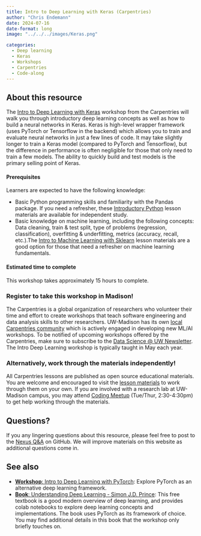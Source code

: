 ```yaml
---
title: Intro to Deep Learning with Keras (Carpentries)
author: "Chris Endemann"
date: 2024-07-16
date-format: long
image: "../../../images/Keras.png"

categories:
  - Deep learning
  - Keras
  - Workshops
  - Carpentries
  - Code-along
---
```


## About this resource
The [Intro to Deep Learning with Keras](https://carpentries-incubator.github.io/deep-learning-intro/) workshop from the Carpentries will walk you through introductory deep learning concepts as well as how to build a neural networks in Keras. Keras is high-level wrapper framework (uses PyTorch or Tensorflow in the backend) which allows you to train and evaluate neural networks in just a few lines of code. It may take slightly longer to train a Keras model (compared to PyTorch and Tensorflow), but the difference in performance is often negligible for those that only need to train a few models. The ability to quickly build and test models is the primary selling point of Keras.

#### Prerequisites
Learners are expected to have the following knowledge:

- Basic Python programming skills and familiarity with the Pandas package. If you need a refresher, these [Introductory Python](https://uw-madison-datascience.github.io/ML-X-Nexus/Resources/Workshops/Intro-Python_Gapminder.html) lesson materials are available for independent study.
- Basic knowledge on machine learning, including the following concepts: Data cleaning, train & test split, type of problems (regression, classification), overfitting & underfitting, metrics (accuracy, recall, etc.).The [Intro to Machine Learning with Sklearn](https://uw-madison-datascience.github.io/ML-X-Nexus/Resources/Workshops/Intro-ML_Sklearn.html) lesson materials are a good option for those that need a refresher on machine learning fundamentals.

#### Estimated time to complete
This workshop takes approximately 15 hours to complete. 

### Register to take this workshop in Madison!
The Carpentries is a global organization of researchers who volunteer their time and effort to create workshops that teach software engineering and data analysis skills to other researchers. UW-Madison has its own [local Carpentries community](https://datascience.wisc.edu/uw-madison-carpentries-community/) which is actively engaged in developing new ML/AI workshops. To be notified of upcoming workshops offered by the Carpentries, make sure to subscribe to the [Data Science @ UW Newsletter](https://datascience.wisc.edu/newsletter/). The Intro Deep Learning workshop is typically taught in May each year.

### Alternatively, work through the materials independently!
All Carpentries lessons are published as open source educational materials. You are welcome and encouraged to visit the [lesson materials](https://carpentries-incubator.github.io/deep-learning-intro/) to work through them on your own. If you are involved with a research lab at UW-Madison campus, you may attend [Coding Meetup](https://datascience.wisc.edu/hub/#dropin) (Tue/Thur, 2:30-4:30pm) to get help working through the materials.

## Questions?
If you any lingering questions about this resource, please feel free to post to the [Nexus Q&A](https://github.com/UW-Madison-DataScience/ML-X-Nexus/discussions/categories/q-a) on GitHub. We will improve materials on this website as additional questions come in.

## See also
- [**Workshop**: Intro to Deep Learning with PyTorch](https://uw-madison-datascience.github.io/ML-X-Nexus/Resources/Workshops/Intro-Deeplearning_PyTorch.html): Explore PyTorch as an alternative deep learning framework.
- [**Book**: Understanding Deep Learning - Simon J.D. Prince](https://uw-madison-datascience.github.io/ML-X-Nexus/Resources/Books/Intro-Deeplearning_SimonJDPrince.html): This free textbook is a good modern overview of deep learning, and provides colab notebooks to explore deep learning concepts and implementations. The book uses PyTorch as its framework of choice. You may find additional details in this book that the workshop only briefly touches on.

